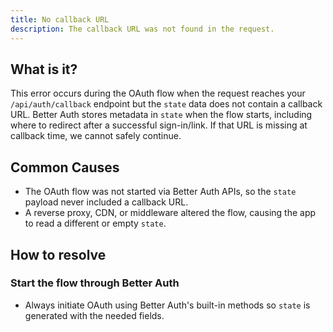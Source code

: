 ```yaml
---
title: No callback URL
description: The callback URL was not found in the request.
---
```


## What is it?

This error occurs during the OAuth flow when the request reaches your `/api/auth/callback` endpoint
but the `state` data does not contain a callback URL.
Better Auth stores metadata in `state` when the flow starts, including where to redirect after a
successful sign-in/link. If that URL is missing at callback time, we cannot safely continue.

## Common Causes

* The OAuth flow was not started via Better Auth APIs, so the `state` payload never included a callback URL.
* A reverse proxy, CDN, or middleware altered the flow, causing the app to read a different or empty `state`.

## How to resolve

### Start the flow through Better Auth

* Always initiate OAuth using Better Auth's built-in methods so `state` is generated with the needed fields.
